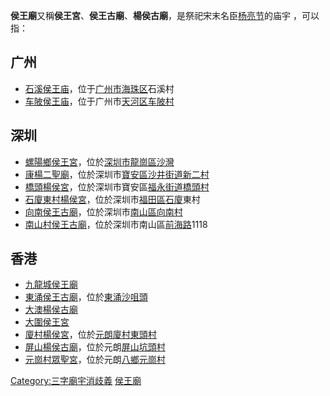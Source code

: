 '''侯王廟'''又稱'''侯王宮'''、'''侯王古廟'''、'''楊侯古廟'''，是祭祀宋末名臣[[杨亮节|杨亮节]]的庙宇 ，可以指：

==广州==
*[[石溪侯王庙|石溪侯王庙]]，位于[[广州市|广州市]][[海珠区|海珠区]]石溪村
*[[车陂侯王庙|车陂侯王庙]]，位于广州市[[天河区|天河区]][[车陂|车陂村]]

==深圳==
*[[螺陽鄉侯王宮|螺陽鄉侯王宮]]，位於[[深圳市|深圳市]][[龍崗區|龍崗區]][[沙灣_(深圳)|沙灣]]
*[[康楊二聖廟|康楊二聖廟]]，位於深圳市[[寶安區|寶安區]][[沙井街道_(深圳市)|沙井街道]][[新二村|新二村]]
*[[橋頭楊侯宮|橋頭楊侯宮]]，位於深圳市寶安區[[福永街道|福永街道]][[橋頭村|橋頭村]]
*[[石廈東村楊侯宮|石廈東村楊侯宮]]，位於深圳市[[福田區|福田區]][[石廈|石廈]]東村
*[[向南侯王古廟|向南侯王古廟]]，位於深圳市[[南山區|南山區]][[向南村|向南村]]
*[[南山村侯王古廟|南山村侯王古廟]]，位於深圳市南山區[[前海路|前海路]]1118

==香港==
*[[九龍城侯王廟|九龍城侯王廟]] 
*[[東涌侯王古廟|東涌侯王古廟]]，位於[[東涌_(香港)|東涌]][[沙咀頭|沙咀頭]]
*[[大澳楊侯古廟|大澳楊侯古廟]]
*[[大圍侯王宮|大圍侯王宮]]
*[[廈村楊侯宮|廈村楊侯宮]]，位於[[元朗|元朗]][[廈村|廈村]][[東頭村_(廈村)|東頭村]]
*[[屏山楊侯古廟|屏山楊侯古廟]]，位於元朗[[屏山_(香港)|屏山]][[坑頭村|坑頭村]]
*[[元崗村眾聖宮|元崗村眾聖宮]]，位於元朗[[八鄉|八鄉]][[元崗村|元崗村]]

{{disambig}}
[[Category:三字廟宇消歧義|Category:三字廟宇消歧義]]
[[Category:侯王廟|]]